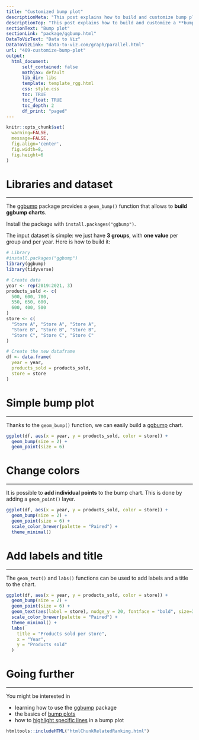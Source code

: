 ```yaml
---
title: "Customized bump plot"
descriptionMeta: "This post explains how to build and customize bump plot with R. It uses the ggbump package, provides reproducible code and explain how input data must be formatted."
descriptionTop: "This post explains how to build and customize a **bump plot** with R. It uses the [ggbump](package/ggbump.html) package, provides reproducible code and explain how input data must be formatted.<br><br>For an introduction to bump plots, see [this introduction](408-basic-bump-plot.html)."
sectionText: "Bump plot"
sectionLink: "package/ggbump.html"
DataToVizText: "Data to Viz"
DataToVizLink: "data-to-viz.com/graph/parallel.html"
url: "409-customize-bump-plot"
output:
  html_document:
      self_contained: false    
      mathjax: default
      lib_dir: libs
      template: template_rgg.html
      css: style.css
      toc: TRUE
      toc_float: TRUE
      toc_depth: 2
      df_print: "paged"
---
```



```r
knitr::opts_chunk$set(
  warning=FALSE,
  message=FALSE,
  fig.align='center',
  fig.width=8,
  fig.height=6
)
```

<div class="container">


# Libraries and dataset
***

The [ggbump](package/ggbump.html) package provides a `geom_bump()` function that allows to **build ggbump charts**.

Install the package with `install.packages("ggbump")`.

The input dataset is simple: we just have **3 groups**, with **one value** per group and per year. Here is how to build it:

```r
# Library
#install.packages("ggbump")
library(ggbump)
library(tidyverse)

# Create data
year <- rep(2019:2021, 3)
products_sold <- c(
  500, 600, 700,
  550, 650, 600,
  600, 400, 500
)
store <- c(
  "Store A", "Store A", "Store A",
  "Store B", "Store B", "Store B",
  "Store C", "Store C", "Store C"
)

# Create the new dataframe
df <- data.frame(
  year = year,
  products_sold = products_sold,
  store = store
)
```


# Simple bump plot
***

Thanks to the `geom_bump()` function, we can easily build a [ggbump](package/ggbump.html) chart.

```r
ggplot(df, aes(x = year, y = products_sold, color = store)) +
  geom_bump(size = 2) +
  geom_point(size = 6)
```



# Change colors
***

It is possible to **add individual points** to the bump chart. This is done by adding a `geom_point()` layer.

```r
ggplot(df, aes(x = year, y = products_sold, color = store)) +
  geom_bump(size = 2) +
  geom_point(size = 6) +
  scale_color_brewer(palette = "Paired") +
  theme_minimal()
```


# Add labels and title
***

The `geom_text()` and `labs()` functions can be used to add labels and a title to the chart.

```r
ggplot(df, aes(x = year, y = products_sold, color = store)) +
  geom_bump(size = 2) +
  geom_point(size = 6) +
  geom_text(aes(label = store), nudge_y = 20, fontface = "bold", size=3) +
  scale_color_brewer(palette = "Paired") +
  theme_minimal() +
  labs(
    title = "Products sold per store",
    x = "Year",
    y = "Products sold"
  )
```


# Going further
***

You might be interested in

- learning how to use the [ggbump](package/ggbump.html) package
- the basics of [bump plots](408-basic-bump-plot.html)
- how to [highlight specific lines](web-bump-plot-with-highlights.html) in a bump plot



<!-- Close container -->
</div>




```r
htmltools::includeHTML("htmlChunkRelatedRanking.html")
```
